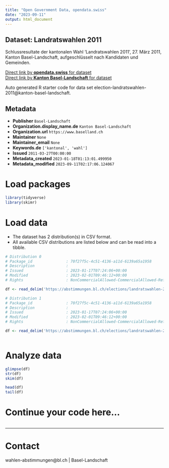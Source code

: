 ```yaml
---
title: "Open Government Data, opendata.swiss"
date: "2023-09-11"
output: html_document
---
```


## Dataset: Landratswahlen 2011

Schlussresultate der kantonalen Wahl 'Landratswahlen 2011', 27. März 2011, Kanton Basel-Landschaft, aufgeschlüsselt nach Kandidaten und Gemeinden.

[Direct link by **opendata.swiss** for dataset](https://opendata.swiss/de/dataset/landratswahlen-2011)<br>
[Direct link by **Kanton Basel-Landschaft** for dataset](https://abstimmungen.bl.ch/elections/landratswahlen-2011/data)

Auto generated R starter code for data set election-landratswahlen-2011@kanton-basel-landschaft.

## Metadata

- **Publisher** `Basel-Landschaft`
- **Organization.display_name.de** `Kanton Basel-Landschaft`
- **Organization.url** `https://www.baselland.ch`
- **Maintainer** `None`
- **Maintainer_email** `None`
- **Keywords.de** `['kantonal', 'wahl']`
- **Issued** `2011-03-27T00:00:00`
- **Metadata_created** `2023-01-18T01:13:01.499950`
- **Metadata_modified** `2023-09-11T02:17:06.124067`


# Load packages

```r

library(tidyverse)
library(skimr)

```

# Load data

-   The dataset has 2 distribution(s) in CSV format.
-   All available CSV distributions are listed below and can be read into a tibble.

```r

# Distribution 0
# Package_id               : 70f27f5c-4c51-4136-a11d-6139a65a1958
# Description              : 
# Issued                   : 2023-01-17T07:24:06+00:00
# Modified                 : 2023-02-01T09:46:12+00:00
# Rights                   : NonCommercialAllowed-CommercialAllowed-ReferenceRequired

df <- read_delim('https://abstimmungen.bl.ch/elections/landratswahlen-2011/data-parties-csv')

# Distribution 1
# Package_id               : 70f27f5c-4c51-4136-a11d-6139a65a1958
# Description              : 
# Issued                   : 2023-01-17T07:24:06+00:00
# Modified                 : 2023-02-01T09:46:12+00:00
# Rights                   : NonCommercialAllowed-CommercialAllowed-ReferenceRequired

df <- read_delim('https://abstimmungen.bl.ch/elections/landratswahlen-2011/data-csv')



```

# Analyze data

```r

glimpse(df)
str(df)
skim(df)

head(df)
tail(df)

```

# Continue your code here...

```r

```

------------------------------------------------------------------------

# Contact

wahlen-abstimmungen@bl.ch | Basel-Landschaft
